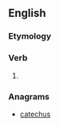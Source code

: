 ==English==

===Etymology===
{{suffix|accuse|eth|lang=en}}

===Verb===
{{head|en|verb form}}

# {{en-archaic third-person singular of|accuse}}

===Anagrams===
* [[catechus#English|catechus]]